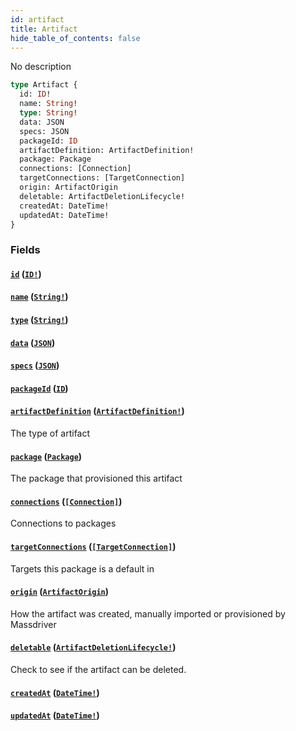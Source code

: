 ```yaml
---
id: artifact
title: Artifact
hide_table_of_contents: false
---
```



No description

```graphql
type Artifact {
  id: ID!
  name: String!
  type: String!
  data: JSON
  specs: JSON
  packageId: ID
  artifactDefinition: ArtifactDefinition!
  package: Package
  connections: [Connection]
  targetConnections: [TargetConnection]
  origin: ArtifactOrigin
  deletable: ArtifactDeletionLifecycle!
  createdAt: DateTime!
  updatedAt: DateTime!
}
```


### Fields

#### [`id`](#) ([`ID!`](/swapi/scalars/id))




#### [`name`](#) ([`String!`](/swapi/scalars/string))




#### [`type`](#) ([`String!`](/swapi/scalars/string))




#### [`data`](#) ([`JSON`](/swapi/scalars/json))




#### [`specs`](#) ([`JSON`](/swapi/scalars/json))




#### [`packageId`](#) ([`ID`](/swapi/scalars/id))




#### [`artifactDefinition`](#) ([`ArtifactDefinition!`](/swapi/objects/artifact-definition))

The type of artifact


#### [`package`](#) ([`Package`](/swapi/objects/package))

The package that provisioned this artifact


#### [`connections`](#) ([`[Connection]`](/swapi/objects/connection))

Connections to packages


#### [`targetConnections`](#) ([`[TargetConnection]`](/swapi/objects/target-connection))

Targets this package is a default in


#### [`origin`](#) ([`ArtifactOrigin`](/swapi/enums/artifact-origin))

How the artifact was created, manually imported or provisioned by Massdriver


#### [`deletable`](#) ([`ArtifactDeletionLifecycle!`](/swapi/objects/artifact-deletion-lifecycle))

Check to see if the artifact can be deleted.


#### [`createdAt`](#) ([`DateTime!`](/swapi/scalars/date-time))




#### [`updatedAt`](#) ([`DateTime!`](/swapi/scalars/date-time))






